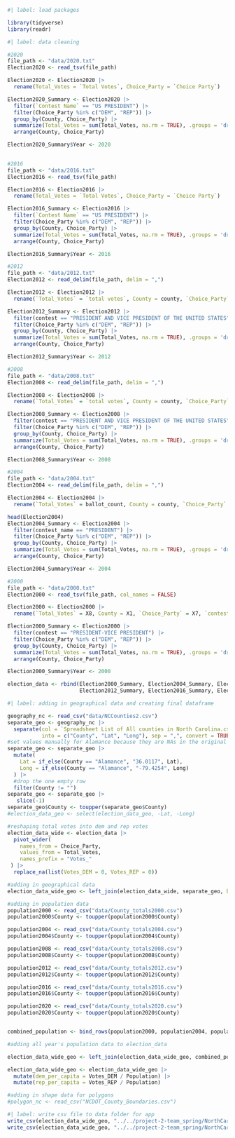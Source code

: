 ```r
#| label: load packages

library(tidyverse)
library(readr)
```


```r
#| label: data cleaning

#2020
file_path <- "data/2020.txt"
Election2020 <- read_tsv(file_path)

Election2020 <- Election2020 |>
  rename(Total_Votes = `Total Votes`, Choice_Party = `Choice Party`)

Election2020_Summary <- Election2020 |>
  filter(`Contest Name` == "US PRESIDENT") |>
  filter(Choice_Party %in% c("DEM", "REP")) |>
  group_by(County, Choice_Party) |>
  summarize(Total_Votes = sum(Total_Votes, na.rm = TRUE), .groups = 'drop') |>
  arrange(County, Choice_Party) 

Election2020_Summary$Year <- 2020
  

#2016
file_path <- "data/2016.txt"
Election2016 <- read_tsv(file_path)

Election2016 <- Election2016 |>
  rename(Total_Votes = `Total Votes`, Choice_Party = `Choice Party`)

Election2016_Summary <- Election2016 |>
  filter(`Contest Name` == "US PRESIDENT") |>
  filter(Choice_Party %in% c("DEM", "REP")) |>
  group_by(County, Choice_Party) |>
  summarize(Total_Votes = sum(Total_Votes, na.rm = TRUE), .groups = 'drop') |>
  arrange(County, Choice_Party)

Election2016_Summary$Year <- 2016

#2012
file_path <- "data/2012.txt"
Election2012 <- read_delim(file_path, delim = ",")

Election2012 <- Election2012 |>
  rename(`Total_Votes` = `total votes`, County = county, `Choice_Party` = party) 

Election2012_Summary <- Election2012 |>
  filter(contest == "PRESIDENT AND VICE PRESIDENT OF THE UNITED STATES") |>
  filter(Choice_Party %in% c("DEM", "REP")) |>
  group_by(County, Choice_Party) |>
  summarize(Total_Votes = sum(Total_Votes, na.rm = TRUE), .groups = 'drop') |>
  arrange(County, Choice_Party)

Election2012_Summary$Year <- 2012

#2008
file_path <- "data/2008.txt"
Election2008 <- read_delim(file_path, delim = ",")

Election2008 <- Election2008 |>
  rename(`Total_Votes` = `total votes`, County = county, `Choice_Party` = party) 

Election2008_Summary <- Election2008 |>
  filter(contest == "PRESIDENT AND VICE PRESIDENT OF THE UNITED STATES") |>
  filter(Choice_Party %in% c("DEM", "REP")) |>
  group_by(County, Choice_Party) |>
  summarize(Total_Votes = sum(Total_Votes, na.rm = TRUE), .groups = 'drop') |>
  arrange(County, Choice_Party)

Election2008_Summary$Year <- 2008

#2004
file_path <- "data/2004.txt"
Election2004 <- read_delim(file_path, delim = ",")

Election2004 <- Election2004 |>
  rename(`Total_Votes` = ballot_count, County = county, `Choice_Party` = party_cd) 

head(Election2004)
Election2004_Summary <- Election2004 |>
  filter(contest_name == "PRESIDENT") |>
  filter(Choice_Party %in% c("DEM", "REP")) |>
  group_by(County, Choice_Party) |>
  summarize(Total_Votes = sum(Total_Votes, na.rm = TRUE), .groups = 'drop') |>
  arrange(County, Choice_Party)

Election2004_Summary$Year <- 2004

#2000
file_path <- "data/2000.txt"
Election2000 <- read_tsv(file_path, col_names = FALSE)

Election2000 <- Election2000 |>
  rename(`Total_Votes` = X8, County = X1, `Choice_Party` = X7, `contest` = X5) 

Election2000_Summary <- Election2000 |>
  filter(contest == "PRESIDENT-VICE PRESIDENT") |>
  filter(Choice_Party %in% c("DEM", "REP")) |>
  group_by(County, Choice_Party) |>
  summarize(Total_Votes = sum(Total_Votes, na.rm = TRUE), .groups = 'drop') |>
  arrange(County, Choice_Party)

Election2000_Summary$Year <- 2000
```

```r
election_data <- rbind(Election2000_Summary, Election2004_Summary, Election2008_Summary, 
                       Election2012_Summary, Election2016_Summary, Election2020_Summary)
```

```r
#| label: adding in geographical data and creating final dataframe

geography_nc <- read_csv("data/NCCounties2.csv")
separate_geo <- geography_nc |>
  separate(col = `Spreadsheet List of All counties in North Carolina.csv_exported`,
           into = c("County", "Lat", "Long"), sep = ",", convert = TRUE)
#set values manually for Alamance because they are NAs in the original dataset
separate_geo <- separate_geo |>
  mutate(
    Lat = if_else(County == "Alamance", "36.0117", Lat),  
    Long = if_else(County == "Alamance", "-79.4254", Long)  
  ) |>
  #drop the one empty row
  filter(County != "")
separate_geo <- separate_geo |>
   slice(-1) 
separate_geo$County <- toupper(separate_geo$County)
#election_data_geo <- select(election_data_geo, -Lat, -Long)

#reshaping total votes into dem and rep votes
election_data_wide <- election_data |>
  pivot_wider(
    names_from = Choice_Party,
    values_from = Total_Votes,
    names_prefix = "Votes_"
 ) |>
  replace_na(list(Votes_DEM = 0, Votes_REP = 0))

#adding in geographical data
election_data_wide_geo <- left_join(election_data_wide, separate_geo, by = "County")

#adding in population data
population2000 <- read_csv("data/County_totals2000.csv")
population2000$County <- toupper(population2000$County)

population2004 <- read_csv("data/County_totals2004.csv")
population2004$County <- toupper(population2004$County)

population2008 <- read_csv("data/County_totals2008.csv")
population2008$County <- toupper(population2008$County)

population2012 <- read_csv("data/County_totals2012.csv")
population2012$County <- toupper(population2012$County)

population2016 <- read_csv("data/County_totals2016.csv")
population2016$County <- toupper(population2016$County)

population2020 <- read_csv("data/County_totals2020.csv")
population2020$County <- toupper(population2020$County)


combined_population <- bind_rows(population2000, population2004, population2008, population2012, population2016, population2020)

#adding all year's population data to election_data

election_data_wide_geo <- left_join(election_data_wide_geo, combined_population, by = c("County", "Year"))

election_data_wide_geo <- election_data_wide_geo |>
  mutate(dem_per_capita = Votes_DEM / Population) |>
  mutate(rep_per_capita = Votes_REP / Population)

#adding in shape data for polygons
#polygon_nc <- read_csv("NCDOT_County_Boundaries.csv")

```

```r
#| label: write csv file to data folder for app
write_csv(election_data_wide_geo, "../../project-2-team_spring/NorthCarolinaApp/data for app/election_data_wide_geo.csv")
write_csv(election_data_wide_geo, "../../project-2-team_spring/NorthCarolinaApp/data for app/election-data-geo.csv")
```

